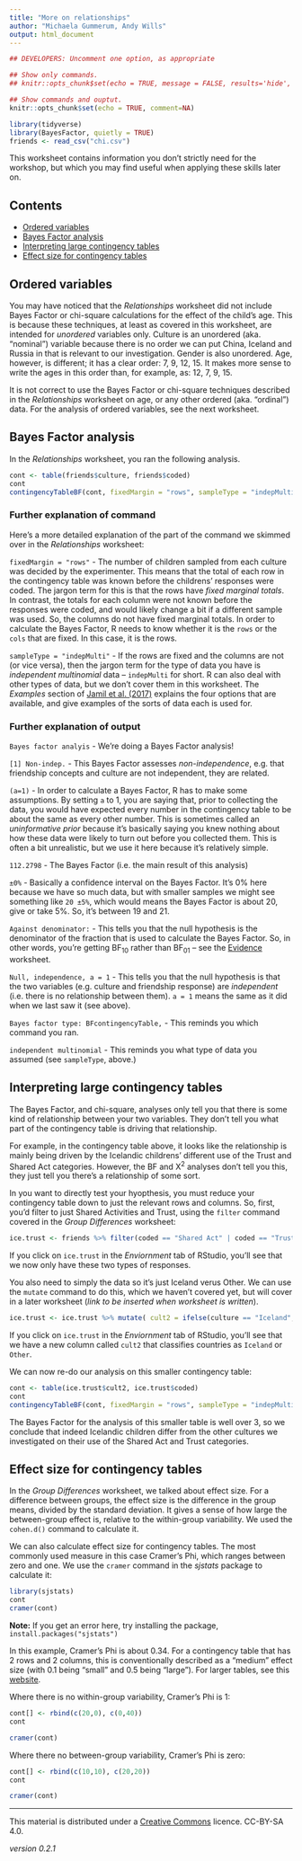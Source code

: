 ```yaml
---
title: "More on relationships"
author: "Michaela Gummerum, Andy Wills"
output: html_document
---
```


```r
## DEVELOPERS: Uncomment one option, as appropriate

## Show only commands.
## knitr::opts_chunk$set(echo = TRUE, message = FALSE, results='hide', fig.keep = 'none', comment=NA)

## Show commands and ouptut.
knitr::opts_chunk$set(echo = TRUE, comment=NA)
```

```r
library(tidyverse)
library(BayesFactor, quietly = TRUE)
friends <- read_csv("chi.csv")
```

This worksheet contains information you don't strictly need for the workshop, but which you may find useful when applying these skills later on.

## Contents

- [Ordered variables](#order)
- [Bayes Factor analysis](#bf)
- [Interpreting large contingency tables](#large)
- [Effect size for contingency tables](#effect)

<a name="order"></a>

## Ordered variables

You may have noticed that the _Relationships_ worksheet did not include Bayes Factor or chi-square calculations for the effect of the child's age. This is because these techniques, at least as covered in this worksheet, are intended for _unordered_ variables only. Culture is an unordered (aka. "nominal") variable because there is no order we can put China, Iceland and Russia in that is relevant to our investigation. Gender is also unordered. Age, however, is different; it has a clear order: 7, 9, 12, 15. It makes more sense to write the ages in this order than, for example, as: 12, 7, 9, 15. 

It is not correct to use the Bayes Factor or chi-square techniques described in the _Relationships_ worksheet on age, or any other ordered (aka. "ordinal") data. For the analysis of ordered variables, see the next worksheet.

<a name="bf"></a>

## Bayes Factor analysis

In the _Relationships_ worksheet, you ran the following analysis.

```r
cont <- table(friends$culture, friends$coded)
cont
contingencyTableBF(cont, fixedMargin = "rows", sampleType = "indepMulti")
```

### Further explanation of command
Here's a more detailed explanation of the part of the command we skimmed over in the _Relationships_ worksheet:

`fixedMargin = "rows"` - The number of children sampled from each culture was decided by the experimenter. This means that the total of each row in the contingency table was known before the childrens' responses were coded. The jargon term for this is that the rows have _fixed marginal totals_. In contrast, the totals for each column were not known before the responses were coded, and would likely change a bit if a different sample was used. So, the columns do not have fixed marginal totals. In order to calculate the Bayes Factor, R needs to know whether it is the `rows` or the `cols` that are fixed. In this case, it is the rows.

`sampleType = "indepMulti"` - If the rows are fixed and the columns are not (or vice versa), then the jargon term for the type of data you have is _independent multinomial_ data -- `indepMulti` for short. R can also deal with other types of data, but we don't cover them in this worksheet. The _Examples_ section of [Jamil et al. (2017)](https://link.springer.com/article/10.3758/s13428-016-0739-8) explains the four options that are available, and give examples of the sorts of data each is used for. 


### Further explanation of output

`Bayes factor analyis` - We're doing a Bayes Factor analysis!

`[1] Non-indep.` - This Bayes Factor assesses _non-independence_, e.g. that friendship concepts and culture are not independent, they are related.

`(a=1)` - In order to calculate a Bayes Factor, R has to make some assumptions. By setting `a` to 1, you are saying that, prior to collecting the data, you would have expected every number in the contingency table to be about the same as every other number. This is sometimes called an _uninformative prior_ because it's basically saying you knew nothing about how these data were likely to turn out before you collected them. This is often a bit unrealistic, but we use it here because it's relatively simple. 

`112.2798` - The Bayes Factor (i.e. the main result of this analysis)

`±0%` - Basically a confidence interval on the Bayes Factor. It's 0% here because we have so much data, but with smaller samples we might see something like `20 ±5%`, which would means the Bayes Factor is about 20, give or take 5%. So, it's between 19 and 21.

`Against denominator:` - This tells you that the null hypothesis is the denominator of the fraction that is used to calculate the Bayes Factor. So, in other words, you're getting BF~10~ rather than BF~01~ -- see the [Evidence](evidence.html) worksheet.

`Null, independence, a = 1` - This tells you that the null hypothesis is that the two variables (e.g. culture and friendship response) are _independent_ (i.e. there is no relationship between them). `a = 1` means the same as it did when we last saw it (see above).

`Bayes factor type: BFcontingencyTable,` - This reminds you which command you ran.

`independent multinomial`  - This reminds you what type of data you assumed (see `sampleType`, above.)

<a name="large"></a>

## Interpreting large contingency tables

The Bayes Factor, and chi-square, analyses only tell you that there is some kind of relationship between your two variables. They don't tell you what part of the contingency table is driving that relationship. 

For example, in the contingency table above, it looks like the relationship is mainly being driven by the Icelandic childrens' different use of the Trust and Shared Act categories. However, the BF and X<sup>2</sup> analyses don't tell you this, they just tell you there's a relationship of some sort. 

In you want to directly test your hyopthesis, you must reduce your contingency table down to just the relevant rows and columns. So, first, you'd filter to just Shared Activities and Trust, using the `filter` command covered in the _Group Differences_ worksheet:

```r
ice.trust <- friends %>% filter(coded == "Shared Act" | coded == "Trust")
```

If you click on `ice.trust` in the _Enviornment_ tab of RStudio, you'll see that we now only have these two types of responses.

You also need to simply the data so it's just Iceland verus Other. We can use the `mutate` command to do this, which we haven't covered yet, but will cover in a later worksheet (_link to be inserted when worksheet is written_).

```r
ice.trust <- ice.trust %>% mutate( cult2 = ifelse(culture == "Iceland", "Icleand", "Other"))
```

If you click on `ice.trust` in the _Enviornment_ tab of RStudio, you'll see that we have a new column called `cult2` that classifies countries as `Iceland` or `Other`. 

We can now re-do our analysis on this smaller contingency table:

```r
cont <- table(ice.trust$cult2, ice.trust$coded)
cont
contingencyTableBF(cont, fixedMargin = "rows", sampleType = "indepMulti")
```

The Bayes Factor for the analysis of this smaller table is well over 3, so we conclude that indeed Icelandic children differ from the other cultures we investigated on their use of the Shared Act and Trust categories. 

<a name="effect"></a>

## Effect size for contingency tables

In the _Group Differences_ worksheet, we talked about effect size. For a difference between groups, the effect size is the difference in the group means, divided by the standard deviation. It gives a sense of how large the between-group effect is, relative to the within-group variability. We used the `cohen.d()` command to calculate it. 

We can also calculate effect size for contingency tables. The most commonly used measure in this case Cramer's Phi, which ranges between zero and one. We use the `cramer` command in the _sjstats_ package to calculate it:

```r
library(sjstats)
cont
cramer(cont)
```
**Note:** If you get an error here, try installing the package, `install.packages("sjstats")`

In this example, Cramer's Phi is about 0.34. For a contingency table that has 2 rows and 2 columns, this is conventionally described as a "medium" effect size (with 0.1 being "small" and 0.5 being "large"). For larger tables, see this [website](http://www.real-statistics.com/chi-square-and-f-distributions/effect-size-chi-square/).

Where there is no within-group variability, Cramer's Phi is 1:

```r
cont[] <- rbind(c(20,0), c(0,40))
cont
```
```r
cramer(cont)
```

Where there no between-group variability, Cramer's Phi is zero:

```r
cont[] <- rbind(c(10,10), c(20,20))
cont
```

```r
cramer(cont)
```

___

This material is distributed under a [Creative Commons](https://creativecommons.org/) licence. CC-BY-SA 4.0. 

_version 0.2.1_

